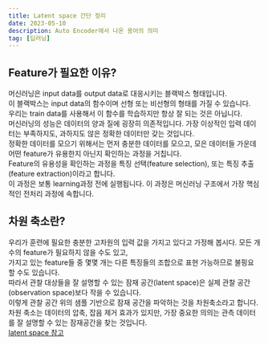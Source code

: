 ```yaml
---
title: Latent space 간단 정리
date: 2023-05-10
description: Auto Encoder에서 나온 용어의 의미
tag: [딥러닝]
---  
```


## Feature가 필요한 이유?  
머신러닝은 input data를 output data로 대응시키는 블랙박스 형태입니다.  
이 블랙박스는 input data의 함수이며 선형 또는 비선형의 형태를 가질 수 있습니다.  
우리는 train data를 사용해서 이 함수를 학습하지만 항상 잘 되는 것은 아닙니다.  
머신러닝의 성능은 데이터의 양과 질에 굉장히 의존적입니다. 가장 이상적인 입력 데이터는 부족하지도, 과하지도 않은 정확한 데이터만 갖는 것입니다.  
정확한 데이터를 모으기 위해서는 먼저 충분한 데이터를 모으고, 모은 데이터들 가운데 어떤 feature가 유용한지 아닌지 확인하는 과정을 거칩니다.  
Feature의 유용성을 확인하는 과정을 특징 선택(feature selection), 또는 특징 추출(feature extraction)이라고 합니다.  
이 과정은 보통 learning과정 전에 실행됩니다. 이 과정은 머신러닝 구조에서 가장 핵심적인 전처리 과정에 속합니다.  
  
## 차원 축소란?  
우리가 훈련에 필요한 충분한 고차원의 입력 값을 가지고 있다고 가정해 봅시다. 모든 개수의 feature가 필요하지 않을 수도 있고,  
가지고 있는 feature들 중 몇몇 개는 다른 특징들의 조합으로 표현 가능하므로 불핑요 할 수도 있습니다.  
따라서 관찰 대상들을 잘 설명할 수 있는 잠재 공간(latent space)은 실제 관찰 공간(observation space)보다 작을 수 있습니다.  
이렇게 관찰 공간 위의 샘플 기반으로 잠재 공간을 파악하는 것을 차원축소라고 합니다.  
차원 축소는 데이터의 압축, 잡음 제거 효과가 있지만, 가장 중요한 의의는 관측 데이터를 잘 설명할 수 있는 잠재공간을 찾는 것입니다.  
[latent space 참고](https://dev-hani.tistory.com/entry/Latent-space-간단-정리)  
